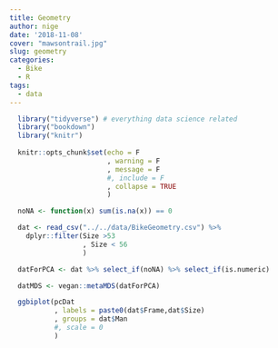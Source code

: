 ```yaml
---
title: Geometry
author: nige
date: '2018-11-08'
cover: "mawsontrail.jpg"
slug: geometry
categories:
  - Bike
  - R
tags:
  - data
---
```


```r

  library("tidyverse") # everything data science related
  library("bookdown")
  library("knitr")
  
  knitr::opts_chunk$set(echo = F
                        , warning = F
                        , message = F
                        #, include = F
                        , collapse = TRUE
                        )

```

```r

  noNA <- function(x) sum(is.na(x)) == 0

```

```r

  dat <- read_csv("../../data/BikeGeometry.csv") %>%
    dplyr::filter(Size >53
                  , Size < 56
                  )

```



```r

  datForPCA <- dat %>% select_if(noNA) %>% select_if(is.numeric)

  datMDS <- vegan::metaMDS(datForPCA)

  ggbiplot(pcDat
           , labels = paste0(dat$Frame,dat$Size)
           , groups = dat$Man
           #, scale = 0
           ) 

```